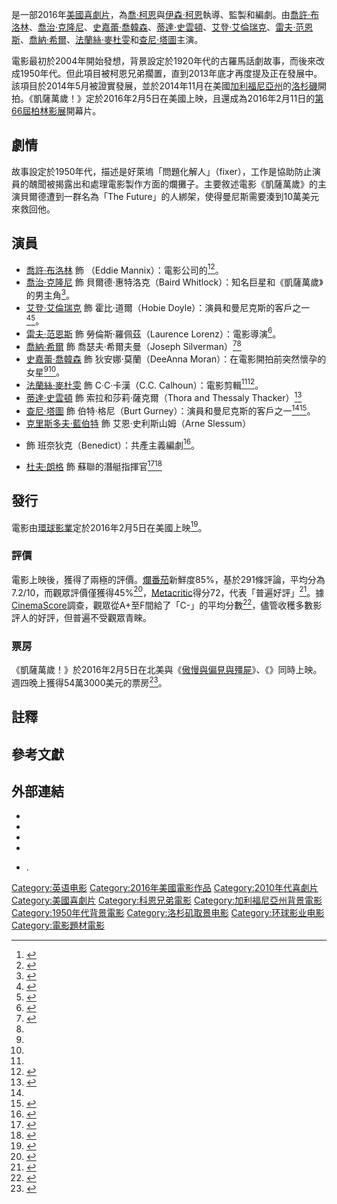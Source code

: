 {{noteTA
|G1=Show
|G2=Movie
|1=zh-hk:喬爾·高安; zh-tw:喬爾·柯恩; zh-cn:乔尔·科恩;
|2=zh-hk:伊頓·高安; zh-tw:伊森·柯恩; zh-cn:伊桑·科恩;
|3=zh-hk:高安; zh-tw:柯恩; zh-cn:科恩;
}}
{{Infobox film
| name           = 凱薩萬歲！
| original_name  = {{lang|en|''Hail, Caesar!''}}
| image          = Hail, Caesar! Poster.jpg
| caption        = 電影海報
| alt            = 
| director       = [[柯恩兄弟|喬·柯恩]]<br>[[伊森·柯恩|伊森·柯恩]]
| producer       = 喬·柯恩<br>伊森·柯恩<br>[[提姆·畢文|提姆·畢文]]<br>[[艾瑞克·費納|艾瑞克·費納]]
| writer         = 喬·柯恩<br>伊森·柯恩
| starring       = [[喬許·布洛林|喬許·布洛林]]<br>[[喬治·克隆尼|喬治·克隆尼]]<br>[[艾登·艾倫瑞克|艾登·艾倫瑞克]]<br>[[雷夫·范恩斯|雷夫·范恩斯]]<br>[[喬納·希爾|喬納·希爾]]<br>[[史嘉蕾·喬韓森|史嘉蕾·喬韓森]]<br>[[法蘭絲·麥杜雯|法蘭絲·麥杜雯]]<br>[[蒂達·史雲頓|蒂達·史雲頓]]<br>[[查尼·塔圖|查尼·塔圖]]
| music          = [[卡特·布威爾|卡特·布威爾]]
| cinematography = [[羅傑·狄金斯|羅傑·狄金斯]]
| editing        = 喬·柯恩<br>伊森·柯恩
| studio         = [[Working_Title_Films|Working Title]]
| distributor    = [[環球影業|環球影業]]
| released       = {{Film date|2016|02|05|美國|2016|03|10|香港、新加坡}}
| runtime        = 100分鐘
| country        = {{USA}}
| language       = 英語
| budget         = 2200萬美元
| gross          = 6360萬美元
| cn_name        = 凯撒万岁！
| hk_name        = 萬千星輝綁架案
| tw_name        = 凱薩萬歲！{{notetag|臺灣原定2016年2月5日春節檔期上映<ref>臺灣原定檔期：
*{{cite AV media |people= |date=2015-10-09 |year= |title=【凱薩萬歲！】全球預告 |trans-title= |medium= |language= |url=https://www.youtube.com/watch?v=ijd9lbx_Ydo |access-date= |archive-url= |archive-date= |format= |time= |location= |publisher={{youtube|user=UniversalPicturesTWN|環球影片官方}} |id= |isbn= |oclc= |quote= |ref= }}
*{{cite web|url=https://www.facebook.com/Ymovie/posts/972592149451086|title=《#凱薩萬歲！》這部卡司實在太華麗啦！！！ |work=Yahoo奇摩電影|date=2015-10-13|accessdate=|archive-url=|archive-date=|dead-url=|via=[[Facebook|Facebook]]}}</ref>，後撤檔改發行影碟。}}
| sg_name        = 凯萨万岁！
}}
{{作品名稱|name=''Hail, Caesar!''|hk=萬千星輝綁架案|tw=凱薩萬歲！|cn=凯撒万岁！| sg=凯萨万岁！}}是一部2016年[[美國|美國]][[喜劇片|喜劇片]]，為[[柯恩兄弟|喬·柯恩]]與[[伊森·柯恩|伊森·柯恩]]執導、監製和編劇。由[[喬許·布洛林|喬許·布洛林]]、[[喬治·克隆尼|喬治·克隆尼]]、[[史嘉蕾·喬韓森|史嘉蕾·喬韓森]]、[[蒂達·史雲頓|蒂達·史雲頓]]、[[艾登·艾倫瑞克|艾登·艾倫瑞克]]、[[雷夫·范恩斯|雷夫·范恩斯]]、[[喬納·希爾|喬納·希爾]]、[[法蘭絲·麥杜雯|法蘭絲·麥杜雯]]和[[查尼·塔圖|查尼·塔圖]]主演。

電影最初於2004年開始發想，背景設定於1920年代的古羅馬話劇故事，而後來改成1950年代。但此項目被柯恩兄弟擱置，直到2013年底才再度提及正在發展中。該項目於2014年5月被證實發展，並於2014年11月在美國[[加利福尼亞州|加利福尼亞州]]的[[洛杉磯|洛杉磯]]開拍。《凱薩萬歲！》定於2016年2月5日在美國上映，且還成為2016年2月11日的[[第66屆柏林影展|第66屆柏林影展]]開幕片。

== 劇情 ==
故事設定於1950年代，描述{{link-en|艾迪·曼尼斯|Eddie Mannix}}是好萊塢「問題化解人」（fixer），工作是協助防止演員的醜聞被揭露出和處理電影製作方面的爛攤子。主要敘述電影《凱薩萬歲》的主演貝爾德遭到一群名為「The Future」的人綁架，使得曼尼斯需要湊到10萬美元來救回他。

== 演員 ==
*[[喬許·布洛林|喬許·布洛林]] 飾 {{link-en|艾迪·曼尼斯|Eddie Mannix}}（Eddie Mannix）：電影公司的{{link-en|問題化解人|Fixer (journalism)}}<ref name="THRCast">{{cite news|last=Kit|first=Borys|title=Jonah Hill Joining Channing Tatum, George Clooney in Coen Brothers' 'Hail, Caesar!'|url=http://www.hollywoodreporter.com/news/jonah-hill-joining-channing-tatum-717525|newspaper=[[The_Hollywood_Reporter|The Hollywood Reporter]]|accessdate=2014-08-04|date=2014-07-09|archiveurl=https://www.webcitation.org/6RaC4puE9?url=http://www.hollywoodreporter.com/news/jonah-hill-joining-channing-tatum-717525|archivedate=2014-08-04|deadurl=no}}</ref><ref name="LABoost">{{cite news|last=Verrier|first=Richard|title=Coen brothers' 'Hail, Caesar!' is helping boost L.A. film production|url=http://www.latimes.com/entertainment/envelope/cotown/la-et-ct-onlocation-20141126-story.html|newspaper=[[Los_Angeles_Times|Los Angeles Times]]|date=2014-11-26|accessdate=2014-11-27|archive-date=2014-11-27|archive-url=https://web.archive.org/web/20141127021956/http://www.latimes.com/entertainment/envelope/cotown/la-et-ct-onlocation-20141126-story.html|dead-url=no}}</ref>。
*[[喬治·克隆尼|喬治·克隆尼]] 飾 貝爾德·惠特洛克（Baird Whitlock）：知名巨星和《凱薩萬歲》的男主角<ref name="WhitlockName">{{cite web|last=Lattanzio|first=Ryan|title=Coen Brothers' 'Hail, Caesar!' Gets Release Date|url=http://blogs.indiewire.com/thompsononhollywood/coen-brothers-hail-caesar-gets-release-date-20141029|publisher=Indiewire|date=2014-10-29|accessdate=2014-11-05|archive-url=https://web.archive.org/web/20141102025335/http://blogs.indiewire.com/thompsononhollywood/coen-brothers-hail-caesar-gets-release-date-20141029|archive-date=2014-11-02|dead-url=yes}}</ref>。
*[[艾登·艾倫瑞克|艾登·艾倫瑞克]] 飾 霍比·道爾（Hobie Doyle）：演員和曼尼克斯的客戶之一<ref name="VarietyAlden">{{cite news|last=Kroll|first=Justin|title=Alden Ehrenreich Joins Cast of Coen Brothers' 'Hail Caesar!' (EXCLUSIVE)|url=http://variety.com/2014/film/news/alden-ehrenreich-coen-brothers-hail-caesar-1201294029/|newspaper=[[Variety_(magazine)|Variety]]|accessdate=2014-09-18|date=2014-09-02|archive-date=2014-09-08|archive-url=https://web.archive.org/web/20140908022502/http://variety.com/2014/film/news/alden-ehrenreich-coen-brothers-hail-caesar-1201294029/|dead-url=no}}</ref><ref name="VarietyFilming">{{cite news|last=Barraclough|first=Leo|title=Coen Brothers' 'Hail, Caesar!' to Start Shooting Monday|url=http://variety.com/2014/film/news/coen-brothers-hail-caesar-to-start-shooting-monday-1201350490/|newspaper=[[Variety_(magazine)|Variety]]|date=2014-11-07|accessdate=2014-11-08|archive-date=2014-11-07|archive-url=https://web.archive.org/web/20141107153846/http://variety.com/2014/film/news/coen-brothers-hail-caesar-to-start-shooting-monday-1201350490/|dead-url=no}}</ref>。
*[[雷夫·范恩斯|雷夫·范恩斯]] 飾 勞倫斯·羅佩茲（Laurence Lorenz）：電影導演<ref name="WrapCast">{{cite web|last=Sneider|first=Jeff|title=Jonah Hill in Talks to Reteam With Channing Tatum on Coen Brothers’ ‘Hail, Caesar!’ (Exclusive)|url=http://www.thewrap.com/jonah-hill-in-talks-to-reteam-with-channing-tatum-on-coen-brothers-hail-caesar-exclusive/|publisher=The Wrap|accessdate=2014-08-04|date=2014-07-09|archiveurl=https://www.webcitation.org/6RaYz1WMc?url=http://www.thewrap.com/jonah-hill-in-talks-to-reteam-with-channing-tatum-on-coen-brothers-hail-caesar-exclusive/|archivedate=2014-08-05|deadurl=no}}</ref>。
*[[喬納·希爾|喬納·希爾]] 飾 喬瑟夫·希爾夫曼（Joseph Silverman）<ref name="VarietyTalks">{{cite news|last=Kroll|first=Justin|title=Scarlett Johansson in Talks for Coen Brothers' 'Hail Caesar!' (EXCLUSIVE)|url=http://variety.com/2014/film/news/scarlett-johansson-offered-role-in-coen-brothers-hail-caesar-1201259971/|newspaper=[[Variety_(magazine)|Variety]]|accessdate=2014-08-04|date=2014-07-09|archive-date=2014-07-17|archive-url=https://web.archive.org/web/20140717001550/http://variety.com/2014/film/news/scarlett-johansson-offered-role-in-coen-brothers-hail-caesar-1201259971/|dead-url=no}}</ref><ref name="VarietyAlden" />
*[[史嘉蕾·喬韓森|史嘉蕾·喬韓森]] 飾 狄安娜·莫蘭（DeeAnna Moran）：在電影開拍前突然懷孕的女星<ref name="VarietyTalks" /><ref name="VarietyAlden" />。
*[[法蘭絲·麥杜雯|法蘭絲·麥杜雯]] 飾 C·C·卡漢（C.C. Calhoun）：電影剪輯<ref name="VarietyFilming" /><ref name="DBFrances">{{cite news|last=Stern|first=Marlow|title=Frances McDormand on 'Olive Kitteridge,' Dropping LSD, and Her Beef With FX's 'Fargo'|url=http://www.thedailybeast.com/articles/2014/09/03/frances-mcdormand-on-olive-kitteridge-dropping-lsd-and-her-beef-with-fx-s-fargo.html|newspaper=[[The_Daily_Beast|The Daily Beast]]|accessdate=2014-09-29|date=2014-09-03|archive-date=2014-09-05|archive-url=https://web.archive.org/web/20140905212845/http://www.thedailybeast.com/articles/2014/09/03/frances-mcdormand-on-olive-kitteridge-dropping-lsd-and-her-beef-with-fx-s-fargo.html|dead-url=no}}</ref>。
*[[蒂達·史雲頓|蒂達·史雲頓]] 飾 索拉和莎莉·薩克爾（Thora and Thessaly Thacker）<ref name="IndiewireCast">{{cite web|last=Davis|first=Edward|title='Hail Caesar!' Scarlett Johansson & Jonah Hill Join The New Coen Brothers Film|url=http://blogs.indiewire.com/theplaylist/hail-caesar-scarlett-johnasson-is-joining-the-new-coen-brothers-film-20140709|publisher=Indiewire|accessdate=2014-08-04|date=2014-07-09|archiveurl=https://www.webcitation.org/6RaYrdoFw?url=http://blogs.indiewire.com/theplaylist/hail-caesar-scarlett-johnasson-is-joining-the-new-coen-brothers-film-20140709|archivedate=2014-08-05|deadurl=yes}}</ref>
*[[查尼·塔圖|查尼·塔圖]] 飾 伯特·格尼（Burt Gurney）：演員和曼尼克斯的客戶之一<ref name="IndiewireCast" /><ref name="TatumBlond">{{cite news |url=http://www.people.com/article/channing-tatum-blond-hair-hail-caesar |title=Channing Tatum Goes Blond for Hail Caesar! |newspaper=[[People_(magazine)|People]] |date=2014-12-07 |accessdate=2014-12-12 |archive-date=2014-12-09 |archive-url=https://web.archive.org/web/20141209055954/http://www.people.com/article/channing-tatum-blond-hair-hail-caesar |dead-url=no }}</ref>。
*[[克里斯多夫·藍伯特|克里斯多夫·藍伯特]] 飾 艾恩·史利斯山姆（Arne Slessum）
*{{link-en|派屈克·費雪勒|Patrick Fischler}} 飾 班奈狄克（Benedict）：共產主義編劇<ref name="LambertCast">{{cite news|last=Kit|first=Borys|title=Christopher Lambert joins Coen Brothers' 'Hail, Caesar!' (Exclusive)|url=http://www.hollywoodreporter.com/news/christopher-lambert-joins-coen-brothers-749060|newspaper=[[The_Hollywood_Reporter|The Hollywood Reporter]]|date=2014-11-14|accessdate=2014-11-23|archive-date=2014-11-17|archive-url=https://web.archive.org/web/20141117114053/http://www.hollywoodreporter.com/news/christopher-lambert-joins-coen-brothers-749060|dead-url=no}}</ref>。
*[[杜夫·朗格|杜夫·朗格]] 飾 蘇聯的潛艇指揮官<ref name="LundgrenCameo">{{cite web |last= |first= |url=http://www.dolphlundgren.com/news/index.html |title=Official Dolph Lundgren Website: News |publisher=dolphlundgren.com |date=2015-02-11 |accessdate=2015-02-11 |deadurl=yes |archiveurl=https://web.archive.org/web/20150213020115/http://www.dolphlundgren.com/news/index.html |archivedate=2015-02-13 }}</ref><ref name=CS>{{cite web|url=http://creativescreenwriting.com/its-a-lonely-job-you-know-dolph-lundgren-on-screenwriting/|title="It’s a lonely job, you know?" Dolph Lundgren on Screenwriting|last=McKittrick|first=Christopher|work=Creative Screenwriting|date=2015-05-06|accessdate=2015-05-10|archive-date=2015-05-10|archive-url=https://web.archive.org/web/20150510085934/http://creativescreenwriting.com/its-a-lonely-job-you-know-dolph-lundgren-on-screenwriting/|dead-url=no}}</ref>

== 發行 ==
電影由[[環球影業|環球影業]]定於2016年2月5日在美國上映<ref name="ReleaseFebruary">{{cite news|last1=Fischer|first1=Russ|title=New Coen Brothers Film ‘Hail, Caesar!’ Set for 2016; Synopsis Revealed|url=http://www.slashfilm.com/hail-caesar-release-date/|accessdate=2014-10-30|publisher=/Film|date=2014-10-29|archive-date=2014-10-30|archive-url=https://web.archive.org/web/20141030113755/http://www.slashfilm.com/hail-caesar-release-date/|dead-url=yes}}</ref>。

=== 評價 ===
電影上映後，獲得了兩極的評價。[[爛番茄|爛番茄]]新鮮度85%，基於291條評論，平均分為7.2/10，而觀眾評價僅獲得45%<ref>{{cite web |url=http://www.rottentomatoes.com/m/hail_caesar_2009/ |title=Hail, Caesar! (2016) |website=[[Rotten_Tomatoes|Rotten Tomatoes]] |accessdate=2016-02-05 |archive-date=2016-01-24 |archive-url=https://web.archive.org/web/20160124111617/http://www.rottentomatoes.com/m/hail_caesar_2009/ |dead-url=no }}</ref>，[[Metacritic|Metacritic]]得分72，代表「普遍好評」<ref>{{cite web |url=http://www.metacritic.com/movie/hail-caesar! |title=Hail, Caesar! reviews |website=[[Metacritic|Metacritic]] |accessdate=2016-02-05 |archive-date=2016-02-05 |archive-url=https://web.archive.org/web/20160205074238/http://www.metacritic.com/movie/hail-caesar! |dead-url=no }}</ref>。據[[CinemaScore|CinemaScore]]調查，觀眾從A+至F間給了「C-」的平均分數<ref name="CinemaScore">{{cite web |url=http://deadline.com/2016/02/pride-prejudice-and-zombies-hail-caesar-the-choice-weekend-box-office-1201697018/ |title=‘Kung Fu Panda 3’ Pummeling ‘Caesar’, ‘Zombies’ & ‘The Choice’ At Weekend B.O. |work=deadline.com |accessdate=2016-02-06 |archive-date=2016-02-06 |archive-url=https://web.archive.org/web/20160206083429/http://deadline.com/2016/02/pride-prejudice-and-zombies-hail-caesar-the-choice-weekend-box-office-1201697018/ |dead-url=no }}</ref>，儘管收穫多數影評人的好評，但普遍不受觀眾青睞。

=== 票房 ===
《凱薩萬歲！》於2016年2月5日在北美與《[[傲慢與偏見與殭屍_(電影)|傲慢與偏見與殭屍]]》、《{{link-en|愛情的選擇|The Choice (2016 film)}}》同時上映。週四晚上獲得54萬3000美元的票房<ref name="Thursday">{{cite web |url=http://deadline.com/2016/02/pride-prejudice-and-zombies-hail-caesar-the-choice-weekend-box-office-1201697018/ |title=Moviegoers Begin To ‘Hail, Caesar!’ & Walk To ‘Zombies’ On Thursday Night |work=deadline.com |accessdate=2016-02-06 |archive-date=2016-02-06 |archive-url=https://web.archive.org/web/20160206083429/http://deadline.com/2016/02/pride-prejudice-and-zombies-hail-caesar-the-choice-weekend-box-office-1201697018/ |dead-url=no }}</ref>。

== 註釋 ==
{{notefoot}}

== 參考文獻 ==
{{Reflist|2}}

== 外部連結 ==
*{{IMDb title|0475290|name=|凱薩萬歲！}}
*{{mojo title|hailcaesar|凱薩萬歲！}}
*{{rotten-tomatoes|hail_caesar_2016|凱薩萬歲！}}
* {{Metacritic|hail-caesar!|凱薩萬歲！}}
* {{youtube|ijd9lbx_Ydo|【凱薩萬歲】中文電影預告}}.{{zh-tw}}


{{Coen brothers}}
{{DEFAULTSORT:Hail, Caesar!}}
[[Category:英语电影|Category:英语电影]]
[[Category:2016年美國電影作品|Category:2016年美國電影作品]]
[[Category:2010年代喜劇片|Category:2010年代喜劇片]]
[[Category:美國喜劇片|Category:美國喜劇片]]
[[Category:科恩兄弟電影|Category:科恩兄弟電影]]
[[Category:加利福尼亞州背景電影|Category:加利福尼亞州背景電影]]
[[Category:1950年代背景電影|Category:1950年代背景電影]]
[[Category:洛杉矶取景电影|Category:洛杉矶取景电影]]
[[Category:环球影业电影|Category:环球影业电影]]
[[Category:電影題材電影|Category:電影題材電影]]
